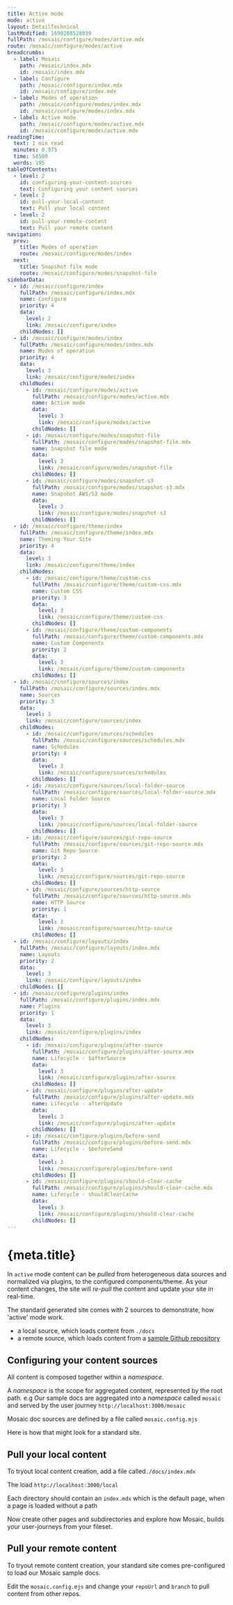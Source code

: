 ```yaml
---
title: Active mode
mode: active
layout: DetailTechnical
lastModified: 1690208528039
fullPath: /mosaic/configure/modes/active.mdx
route: /mosaic/configure/modes/active
breadcrumbs:
  - label: Mosaic
    path: /mosaic/index.mdx
    id: /mosaic/index.mdx
  - label: Configure
    path: /mosaic/configure/index.mdx
    id: /mosaic/configure/index.mdx
  - label: Modes of operation
    path: /mosaic/configure/modes/index.mdx
    id: /mosaic/configure/modes/index.mdx
  - label: Active mode
    path: /mosaic/configure/modes/active.mdx
    id: /mosaic/configure/modes/active.mdx
readingTime:
  text: 1 min read
  minutes: 0.975
  time: 58500
  words: 195
tableOfContents:
  - level: 2
    id: configuring-your-content-sources
    text: Configuring your content sources
  - level: 2
    id: pull-your-local-content
    text: Pull your local content
  - level: 2
    id: pull-your-remote-content
    text: Pull your remote content
navigation:
  prev:
    title: Modes of operation
    route: /mosaic/configure/modes/index
  next:
    title: Snapshot file mode
    route: /mosaic/configure/modes/snapshot-file
sidebarData:
  - id: /mosaic/configure/index
    fullPath: /mosaic/configure/index.mdx
    name: Configure
    priority: 4
    data:
      level: 2
      link: /mosaic/configure/index
    childNodes: []
  - id: /mosaic/configure/modes/index
    fullPath: /mosaic/configure/modes/index.mdx
    name: Modes of operation
    priority: 4
    data:
      level: 3
      link: /mosaic/configure/modes/index
    childNodes:
      - id: /mosaic/configure/modes/active
        fullPath: /mosaic/configure/modes/active.mdx
        name: Active mode
        data:
          level: 3
          link: /mosaic/configure/modes/active
        childNodes: []
      - id: /mosaic/configure/modes/snapshot-file
        fullPath: /mosaic/configure/modes/snapshot-file.mdx
        name: Snapshot file mode
        data:
          level: 3
          link: /mosaic/configure/modes/snapshot-file
        childNodes: []
      - id: /mosaic/configure/modes/snapshot-s3
        fullPath: /mosaic/configure/modes/snapshot-s3.mdx
        name: Snapshot AWS/S3 mode
        data:
          level: 3
          link: /mosaic/configure/modes/snapshot-s3
        childNodes: []
  - id: /mosaic/configure/theme/index
    fullPath: /mosaic/configure/theme/index.mdx
    name: Theming Your Site
    priority: 4
    data:
      level: 3
      link: /mosaic/configure/theme/index
    childNodes:
      - id: /mosaic/configure/theme/custom-css
        fullPath: /mosaic/configure/theme/custom-css.mdx
        name: Custom CSS
        priority: 3
        data:
          level: 3
          link: /mosaic/configure/theme/custom-css
        childNodes: []
      - id: /mosaic/configure/theme/custom-components
        fullPath: /mosaic/configure/theme/custom-components.mdx
        name: Custom Components
        priority: 2
        data:
          level: 3
          link: /mosaic/configure/theme/custom-components
        childNodes: []
  - id: /mosaic/configure/sources/index
    fullPath: /mosaic/configure/sources/index.mdx
    name: Sources
    priority: 3
    data:
      level: 3
      link: /mosaic/configure/sources/index
    childNodes:
      - id: /mosaic/configure/sources/schedules
        fullPath: /mosaic/configure/sources/schedules.mdx
        name: Schedules
        priority: 4
        data:
          level: 3
          link: /mosaic/configure/sources/schedules
        childNodes: []
      - id: /mosaic/configure/sources/local-folder-source
        fullPath: /mosaic/configure/sources/local-folder-source.mdx
        name: Local Folder Source
        priority: 3
        data:
          level: 3
          link: /mosaic/configure/sources/local-folder-source
        childNodes: []
      - id: /mosaic/configure/sources/git-repo-source
        fullPath: /mosaic/configure/sources/git-repo-source.mdx
        name: Git Repo Source
        priority: 2
        data:
          level: 3
          link: /mosaic/configure/sources/git-repo-source
        childNodes: []
      - id: /mosaic/configure/sources/http-source
        fullPath: /mosaic/configure/sources/http-source.mdx
        name: HTTP Source
        priority: 1
        data:
          level: 3
          link: /mosaic/configure/sources/http-source
        childNodes: []
  - id: /mosaic/configure/layouts/index
    fullPath: /mosaic/configure/layouts/index.mdx
    name: Layouts
    priority: 2
    data:
      level: 3
      link: /mosaic/configure/layouts/index
    childNodes: []
  - id: /mosaic/configure/plugins/index
    fullPath: /mosaic/configure/plugins/index.mdx
    name: Plugins
    priority: 1
    data:
      level: 3
      link: /mosaic/configure/plugins/index
    childNodes:
      - id: /mosaic/configure/plugins/after-source
        fullPath: /mosaic/configure/plugins/after-source.mdx
        name: Lifecycle - $afterSource
        data:
          level: 3
          link: /mosaic/configure/plugins/after-source
        childNodes: []
      - id: /mosaic/configure/plugins/after-update
        fullPath: /mosaic/configure/plugins/after-update.mdx
        name: Lifecycle - afterUpdate
        data:
          level: 3
          link: /mosaic/configure/plugins/after-update
        childNodes: []
      - id: /mosaic/configure/plugins/before-send
        fullPath: /mosaic/configure/plugins/before-send.mdx
        name: Lifecycle - $beforeSend
        data:
          level: 3
          link: /mosaic/configure/plugins/before-send
        childNodes: []
      - id: /mosaic/configure/plugins/should-clear-cache
        fullPath: /mosaic/configure/plugins/should-clear-cache.mdx
        name: Lifecycle - shouldClearCache
        data:
          level: 3
          link: /mosaic/configure/plugins/should-clear-cache
        childNodes: []
---
```

# {meta.title}

In `active` mode content can be *pulled* from heterogeneous data sources and normalized via plugins, to the configured components/theme.
As your content changes, the site will *re-pull* the content and update your site in real-time.

The standard generated site comes with 2 sources to demonstrate, how 'active' mode work.

*   a local source, which loads content from `./docs`
*   a remote source, which loads content from a [sample Github repository](https://github.com/jpmorganchase/mosaic/tree/main/docs)

## Configuring your content sources

All content is composed together within a *namespace*.

A *namespace* is the scope for aggregated content, represented by the root path.
e.g Our sample docs are aggregated into a *namespace* called `mosaic` and served by the user journey `http://localhost:3000/mosaic`

Mosaic doc sources are defined by a file called `mosaic.config.mjs`

Here is how that might look for a standard site.

## Pull your local content

To tryout local content creation, add a file called`./docs/index.mdx`

The load `http://localhost:3000/local`

Each directory should contain an `index.mdx` which is the default page, when a page is loaded without a path

Now create other pages and subdirectories and explore how Mosaic, builds your user-journeys from your fileset.

## Pull your remote content

To tryout remote content creation, your standard site comes pre-configured to load our Mosaic sample docs.

Edit the `mosaic.config.mjs` and change your `repoUrl` and `branch` to pull content from other repos.
